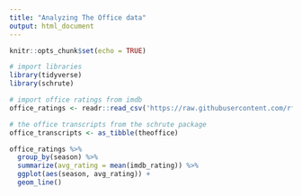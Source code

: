 ```yaml
---
title: "Analyzing The Office data"
output: html_document
---
```


```r
knitr::opts_chunk$set(echo = TRUE)
```

```r

# import libraries
library(tidyverse)
library(schrute)

# import office ratings from imdb
office_ratings <- readr::read_csv('https://raw.githubusercontent.com/rfordatascience/tidytuesday/master/data/2020/2020-03-17/office_ratings.csv')

# the office transcripts from the schrute package
office_transcripts <- as_tibble(theoffice)
```
```r

office_ratings %>%
  group_by(season) %>%
  summarize(avg_rating = mean(imdb_rating)) %>%
  ggplot(aes(season, avg_rating)) +
  geom_line()

```